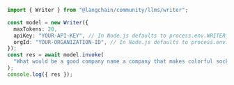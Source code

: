 ```typescript
import { Writer } from "@langchain/community/llms/writer";

const model = new Writer({
  maxTokens: 20,
  apiKey: "YOUR-API-KEY", // In Node.js defaults to process.env.WRITER_API_KEY
  orgId: "YOUR-ORGANIZATION-ID", // In Node.js defaults to process.env.WRITER_ORG_ID
});
const res = await model.invoke(
  "What would be a good company name a company that makes colorful socks?"
);
console.log({ res });
```
